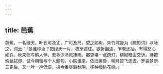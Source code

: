 ```yaml
---
---
---
```

title: 芭蕉
---



芭蕉，一名绿天，叶长可及丈，广可及尺，望之如树。朱竹垞尝为《疏影词》以咏之，词云：「是谁种汝？把绿天一片，檐牙遮住。欲折翻连，乍卷还抽，有得愁心如许。秋来惯与羁人伴，惹多少冷风凄雨。那更堪一点疏灯，绕砌暗虫交诉。待把蛛丝拭却，试今朝留与个人题句。小院谁来，依旧黄昏，明月暂飞还去。罗衾梦断三更后，又一叶一声低语。拚今番尽翦秋阴，移种樱桃花树。」
